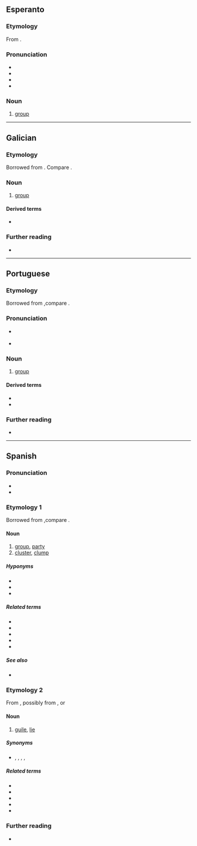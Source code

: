 ==Esperanto==

===Etymology===
From {{der|eo|it|gruppo}}.

===Pronunciation===
* {{audio|eo|LL-Q143 (epo)-Lepticed7-grupo.wav|Audio}}
* {{rhymes|eo|upo}}
* {{IPA|eo|/ˈɡrupo/}}
* {{hyphenation|eo|gru|po}}

===Noun===
{{eo-head}}

# [[group]]

----

==Galician==

===Etymology===
Borrowed from {{bor|gl|it|gruppo}}. Compare {{cog|RL.|grupus}}.

===Noun===
{{gl-noun|m}}

# [[group]]

====Derived terms====
* {{l|gl|agrupar}}

===Further reading===
* {{R:DRAG}}

----

==Portuguese==

===Etymology===
Borrowed from {{bor|pt|it|gruppo}},compare {{cog|RL.|grupus}}.

===Pronunciation===
* {{a|Portugal, Brazil}} {{IPA|pt|/ˈɡɾu.pu/}}
* {{hyphenation|pt|gru|po}}

===Noun===
{{pt-noun|m}}

# [[group]]

====Derived terms====
* {{l|pt|agrupar}}
* {{l|pt|grupar}}

===Further reading===
* {{R:Priberam}}

----

==Spanish==

===Pronunciation===
* {{es-IPA}}
* {{hyphenation|es|gru|po}}

===Etymology 1===
Borrowed from {{bor|es|it|gruppo}},compare {{cog|RL.|grupus}}.

====Noun====
{{es-noun|m}}

# [[group]], [[party]]
# [[cluster]], [[clump]]

=====Hyponyms=====
* {{l|es|grupo étnico}}
* {{l|es|grupo variopinto||motley crew}}
* {{l|es|grupo de presión||lobby, pressure group}}

=====Related terms=====
* {{l|es|agrupar}}
* {{l|es|grupa}}
* {{l|es|grupal|pos=a}}
* {{l|es|grupada}}
* {{l|es|grupero}}

=====See also=====
* {{l|es|banda}}

===Etymology 2===
From {{cog|Lunfardo|-}}, possibly from {{der|es|fr|croupier}}, or {{der|es|it|groppo}}

====Noun====
{{es-noun|m}}

# {{lb|es|Chile|Argentina|Uruguay|colloquial}} [[guile]], [[lie]]

=====Synonyms=====
* {{sense|lie}} {{l|es|patraña}}, {{l|es|mentira}}, {{l|es|chamullo}}, {{l|es|cuento}}, {{l|es|embuste}}

=====Related terms=====
* {{l|es|grupiento}}
* {{l|es|grupí}}
* {{l|es|engrupido}}
* {{l|es|engrupir}}
* {{l|es|engrupo}}

===Further reading===
* {{R:DRAE}}